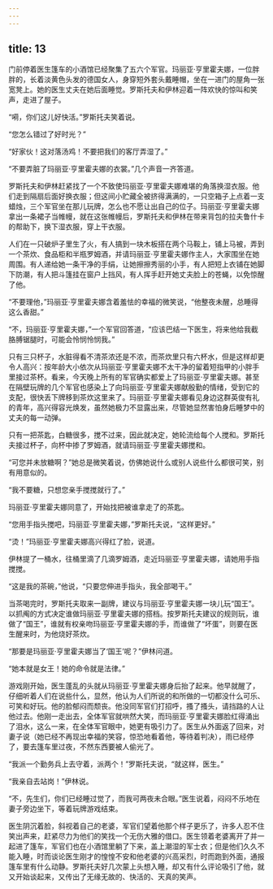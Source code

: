 ```yaml
---
---
---
```

title: 13
---





门前停着医生篷车的小酒馆已经聚集了五六个军官。玛丽亚·亨里霍夫娜，一位胖胖的，长着淡黄色头发的德国女人，身穿短外套头戴睡帽，坐在一进门的屋角一张宽凳上。她的医生丈夫在她后面睡觉。罗斯托夫和伊林迎着一阵欢快的惊叫和笑声，走进了屋子。

“嗬，你们这儿好快活。”罗斯托夫笑着说。

“您怎么错过了好时光？”

“好家伙！这对落汤鸡！不要把我们的客厅弄湿了。”

“不要弄脏了玛丽亚·亨里霍夫娜的衣裳。”几个声音一齐答道。

罗斯托夫和伊林赶紧找了一个不致使玛丽亚·亨里霍夫娜难堪的角落换湿衣服。他们走到隔扇后面好换衣服；但这间小贮藏全被挤得满满的，一只空箱子上点着一支蜡烛，三个军官坐在那儿玩牌，怎么也不愿让出自己的位子。玛丽亚·亨里霍夫娜拿出一条裙子当帷幔，就在这张帷幔后，罗斯托夫和伊林在带来背包的拉夫鲁什卡的帮助下，换下湿衣服，穿上干衣服。

人们在一只破炉子里生了火，有人搞到一块木板搭在两个马鞍上，铺上马被，弄到一个茶炊、食品柜和半瓶罗姆酒，并请玛丽亚·亨里霍夫娜作主人，大家围坐在她周围。有人递给她一条干净的手绢，让她擦擦秀丽的小手，有人把短上衣铺在她脚下防潮，有人把斗篷挂在窗户上挡风，有人挥手赶开她丈夫脸上的苍蝇，以免惊醒了他。

“不要理他，”玛丽亚·亨里霍夫娜含着羞怯的幸福的微笑说，“他整夜未醒，总睡得这么香甜。”

“不，玛丽亚·亨里霍夫娜，”一个军官回答道，“应该巴结一下医生，将来他给我截胳膊锯腿时，可能会怜悯怜悯我。”

只有三只杯子，水脏得看不清茶浓还是不浓，而茶炊里只有六杯水，但是这样却更令人高兴：按年龄大小依次从玛丽亚·亨里霍夫娜不太干净的留着短指甲的小胖手里接过茶杯。看来，今天晚上所有的军官确实都爱上了玛丽亚·亨里霍夫娜。甚至在隔壁玩牌的几个军官也感染上了向玛丽亚·亨里霍夫娜献殷勤的情绪，受到它的支配，很快丢下牌移到茶炊这里来了。玛丽亚·亨里霍夫娜看见身边这群英俊有礼的青年，高兴得容光焕发，虽然她极力不显露出来，尽管她显然害怕身后睡梦中的丈夫的每一动弹。

只有一把茶匙，白糖很多，搅不过来，因此就决定，她轮流给每个人搅和。罗斯托夫接过杯子，向杯中掺了罗姆酒，就请玛丽亚·亨里霍夫娜搅和。

“可您并未放糖啊？”她总是微笑着说，仿佛她说什么或别人说些什么都很可笑，别有用意似的。

“我不要糖，只想您亲手搅搅就行了。”

玛丽亚·亨里霍夫娜同意了，开始找把被谁拿走了的茶匙。

“您用手指头搅吧，玛丽亚·亨里霍夫娜，”罗斯托夫说，“这样更好。”

“烫！”玛丽亚·亨里霍夫娜高兴得红了脸，说道。

伊林提了一桶水，往桶里滴了几滴罗姆酒，走近玛丽亚·亨里霍夫娜，请她用手指搅搅。

“这是我的茶碗，”他说，“只要您伸进手指头，我全部喝干。”

当茶喝完时，罗斯托夫取来一副牌，建议与玛丽亚·亨里霍夫娜一块儿玩“国王”。以抓阄的方式决定谁做玛丽亚·亨里霍夫娜的搭档。按罗斯托夫建议的规则玩，谁做了“国王”，谁就有权亲吻玛丽亚·亨里霍夫娜的手，而谁做了“坏蛋”，则要在医生醒来时，为他烧好茶炊。

“那要是玛丽亚·亨里霍夫娜当了‘国王’呢？”伊林问道。

“她本就是女王！她的命令就是法律。”

游戏刚开始，医生蓬乱的头就从玛丽亚·亨里霍夫娜身后抬了起来。他早就醒了，仔细听着人们在说些什么，显然，他认为人们所说的和所做的一切都没什么可乐、可笑和好玩。他的脸郁闷而颓丧。他没同军官们打招呼，搔了搔头，请挡路的人让他过去。他刚一走出去，全体军官就哄然大笑，而玛丽亚·亨里霍夫娜脸红得涌出了泪水，这么一来，在全体军官眼中，她更有吸引力了。医生从外面返了回来，对妻子说（她已经不再现出幸福的笑容，惊恐地看着他，等待着判决），雨已经停了，要去篷车里过夜，不然东西要被人偷光了。

“我派一个勤务兵上去守着，派两个！”罗斯托夫说，“就这样，医生。”

“我亲自去站岗！”伊林说。

“不，先生们，你们已经睡过觉了，而我可两夜未合眼。”医生说着，闷闷不乐地在妻子旁边坐下，等着玩牌游戏结束。

医生阴沉着脸，斜视着自己的老婆，军官们望着他那个样子更乐了，许多人忍不住笑出声来，赶紧尽力为他们的笑找一个无伤大雅的借口。医生领着老婆离开了并一起进了篷车，军官们也在小酒馆里躺了下来，盖上潮湿的军士衣；但是他们久久不能入睡，时而谈论医生刚才的惶惶不安和他老婆的兴高采烈，时而跑到外面，通报篷车里有什么动静。罗斯托夫好几次蒙上头想入睡，却又有什么评论吸引了他，就又开始谈起来，又传出了无缘无故的、快活的、天真的笑声。
